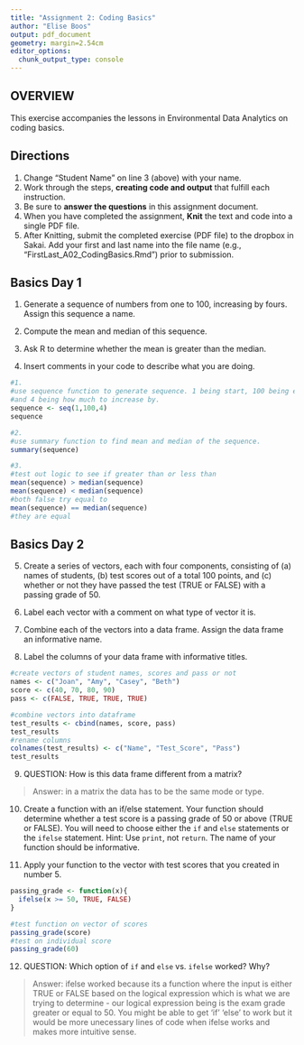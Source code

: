 ```yaml
---
title: "Assignment 2: Coding Basics"
author: "Elise Boos"
output: pdf_document
geometry: margin=2.54cm
editor_options: 
  chunk_output_type: console
---
```


## OVERVIEW

This exercise accompanies the lessons in Environmental Data Analytics on coding basics. 

## Directions
1. Change "Student Name" on line 3 (above) with your name.
2. Work through the steps, **creating code and output** that fulfill each instruction.
3. Be sure to **answer the questions** in this assignment document.
4. When you have completed the assignment, **Knit** the text and code into a single PDF file.
5. After Knitting, submit the completed exercise (PDF file) to the dropbox in Sakai. Add your first and last name into the file name (e.g., "FirstLast_A02_CodingBasics.Rmd") prior to submission.



## Basics Day 1

1. Generate a sequence of numbers from one to 100, increasing by fours. Assign this sequence a name. 

2. Compute the mean and median of this sequence. 

3. Ask R to determine whether the mean is greater than the median. 

4. Insert comments in your code to describe what you are doing.

```r
#1. 
#use sequence function to generate sequence. 1 being start, 100 being end, 
#and 4 being how much to increase by. 
sequence <- seq(1,100,4)
sequence

#2. 
#use summary function to find mean and median of the sequence. 
summary(sequence)

#3. 
#test out logic to see if greater than or less than
mean(sequence) > median(sequence)
mean(sequence) < median(sequence)
#both false try equal to
mean(sequence) == median(sequence)
#they are equal
```

## Basics Day 2

5. Create a series of vectors, each with four components, consisting of (a) names of students, (b) test scores out of a total 100 points, and (c) whether or not they have passed the test (TRUE or FALSE) with a passing grade of 50.

6. Label each vector with a comment on what type of vector it is.

7. Combine each of the vectors into a data frame. Assign the data frame an informative name.

8. Label the columns of your data frame with informative titles.

```r
#create vectors of student names, scores and pass or not
names <- c("Joan", "Amy", "Casey", "Beth")
score <- c(40, 70, 80, 90)
pass <- c(FALSE, TRUE, TRUE, TRUE)

#combine vectors into dataframe
test_results <- cbind(names, score, pass)
test_results
#rename columns 
colnames(test_results) <- c("Name", "Test_Score", "Pass")
test_results
```

9. QUESTION: How is this data frame different from a matrix?

> Answer: in a matrix the data has to be the same mode or type.

10. Create a function with an if/else statement. Your function should determine whether a test score is a passing grade of 50 or above (TRUE or FALSE). You will need to choose either the `if` and `else` statements or the `ifelse` statement. Hint: Use `print`, not `return`. The name of your function should be informative.

11. Apply your function to the vector with test scores that you created in number 5. 

```r
passing_grade <- function(x){
  ifelse(x >= 50, TRUE, FALSE)
}

#test function on vector of scores
passing_grade(score)
#test on individual score
passing_grade(60)
```

12. QUESTION: Which option of `if` and `else` vs. `ifelse` worked? Why?

> Answer: ifelse worked because its a function where the input is either TRUE or FALSE based on the logical expression which is what we are trying to determine - our logical expression being is the exam grade greater or equal to 50. You might be able to get 'if' 'else' to work but it would be more unecessary lines of code when ifelse works and makes more intuitive sense. 
